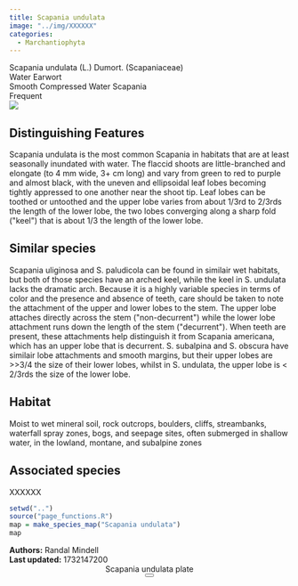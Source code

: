 ```yaml
---
title: Scapania undulata
image: "../img/XXXXXX"
categories:
  - Marchantiophyta
---
```


<div class="info-panel">
 <div class="info-top">
  <div class="taxon-scientific"><span class="taxon-name">Scapania undulata</span> <span class="taxon-authority">(L.) Dumort.</span> <span class="taxon-family">(Scapaniaceae)</span></div>
  <div class="taxon-common">Water Earwort</div>
 </div>
 <div class="info-bottom">
  <div class="taxon-qnd">Smooth Compressed Water Scapania</div>
  <div class="taxon-abundance">Frequent</div>
 </div>
</div>
<div class="imerss-content-frame">
 <div class="imerss-image-header">
  <div class="imerss-image-holder imerss-column-left" data-toggle="tooltip" style="background-image: url(../img/XXXXXX)" title="XXXXXX">
  </div>

  <div class="imerss-image-holder imerss-column-right" data-toggle="tooltip" style="background-image: url(../img/XXXXXX)" title="XXXXXX">
  </div>
 
 </div>
 <div class="imerss-content-lower">
  <div class="imerss-column-left">
  <div class="tab-microscope" data-micromodal-trigger="modal-plate">
  <img src="../img/bryo guide microscope.png"/>
  </div>

<h2>Distinguishing Features</h2>

Scapania undulata is the most common Scapania in habitats that are at least seasonally inundated with water. The flaccid shoots are little-branched and elongate (to 4 mm wide, 3+ cm long) and vary from green to red to purple and almost black, with the uneven and ellipsoidal leaf lobes becoming tightly appressed to one another near the shoot tip. Leaf lobes can be toothed or untoothed and the upper lobe varies from about 1/3rd to 2/3rds the length of the lower lobe, the two lobes converging along a sharp fold (&quot;keel&quot;) that is about 1/3 the length of the lower lobe.

<h2>Similar species</h2>

Scapania uliginosa and S. paludicola can be found in similair wet habitats, but both of those species have an arched keel, while the keel in S. undulata lacks the dramatic arch. Because it is a highly variable species in terms of color and the presence and absence of teeth, care should be taken to note the attachment of the upper and lower lobes to the stem. The upper lobe attaches directly across the stem (&quot;non-decurrent&quot;) while the lower lobe attachment runs down the length of the stem (&quot;decurrent&quot;). When teeth are present, these attachments help distinguish it from Scapania americana, which has an upper lobe that is decurrent. S. subalpina and S. obscura have similair lobe attachments and smooth margins, but their upper lobes are &gt;&gt;3/4 the size of their lower lobes, whilst in S. undulata, the upper lobe is &lt; 2/3rds the size of the lower lobe.

<h2>Habitat</h2>

Moist to wet mineral soil, rock outcrops, boulders, cliffs, streambanks, waterfall spray zones, bogs, and seepage sites, often submerged in shallow water, in the lowland, montane, and subalpine zones

<h2>Associated species</h2>

XXXXXX
</div>

<div class="imerss-column-right">

<div class="imerss-image-holder imerss-column-right" data-toggle="tooltip" style="background-image: url(../img/XXXXX)" title="XXXXX">
</div>

<div class="imerss-map-holder">
```r
setwd("..")
source("page_functions.R")
map = make_species_map("Scapania undulata")
map
```
</div>

</div>

</div>
</div>

<div class="taxon-footer">
 <div class="taxon-authors"><b>Authors:</b> <span>Randal Mindell</span></div>
 <div class="taxon-update"><b>Last updated:</b> <span>1732147200</span></div>
</div>

<div class="modal micromodal-slide" id="modal-plate" aria-hidden="true">
 <div class="modal__overlay" tabindex="-1" data-micromodal-close>
  <div class="modal__container" role="dialog" aria-modal="true" aria-labelledby="modal-plate-title" >
   <header class="modal__header">
   <div class="modal__title" id="modal-plate-title">
  Scapania undulata plate
   </div>
   <button class="modal__close" aria-label="Close" data-micromodal-close></button>
   </header>
  <div class="modal__content" id="modal-plate-content">
   <div class="imerss-image-holder" data-toggle="tooltip" style="background-image: url(../img/XXXXX)" title="XXXXX">
  </div>
  </div>
  </div>
 </div>
</div>

<script src="../js/micromodal.min.js"></script>
<link href="../css/style-taxon.css" rel="stylesheet">
<link href="../css/micromodal.css" rel="stylesheet">

<script>
MicroModal.init();
</script>

